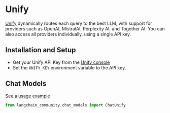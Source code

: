 # Unify
[Unify](https://docs.unify.ai/basics/welcome) dynamically routes each query to the best LLM, with support for providers such as OpenAI, MistralAI, Perplexity AI, and Together AI. You can also access all providers individually, using a single API key.


## Installation and Setup

- Get your Unify API Key from the [Unify console](https://console.unify.ai/)
- Set the `UNIFY_KEY` environment variable to the API key.

## Chat Models
See a [usage example](https://python.langchain.com/docs/integrations/chat/unify)


```python
from langchain_community.chat_models import ChatUnify
```
